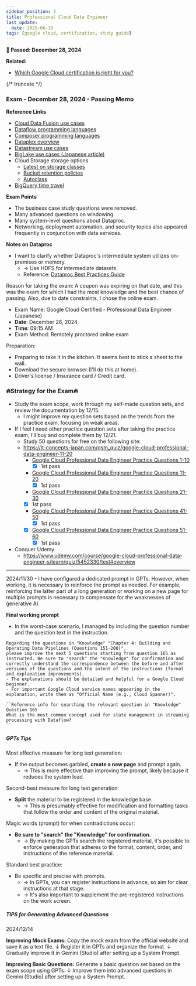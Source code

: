 ```yaml
---
sidebar_position: 3
title: Professional Cloud Data Engineer
last_update:
  date: 2025-06-10
tags: [google cloud, certification, study guide]
---
```



**🌸 Passed: December 28, 2024**

**Related:**
- [Which Google Cloud certification is right for you?](https://cloud.google.com/blog/topics/training-certifications/which-google-cloud-certification-exam-should-you-take?hl=en)

{/* truncate */}

### Exam - December 28, 2024 - Passing Memo

<Admonition type="note" title="Key Points Memo After Passing">

**Reference Links**
- [Cloud Data Fusion use cases](https://cloud.google.com/data-fusion?hl=en#use-cases)
- [Dataflow programming languages](https://cloud.google.com/dataflow/docs/overview?hl=en#portable)
- [Composer programming languages](https://cloud.google.com/composer/docs/concepts/overview?hl=en)
- [Dataplex overview](https://cloud.google.com/dataplex/docs/introduction?hl=en)
- [Datastream use cases](https://cloud.google.com/datastream/docs/implementing-datastream-dataflow-analytics?hl=en)
- [BigLake use cases (Japanese article)](https://www.topgate.co.jp/blog/google-service/23159)
- Cloud Storage storage options
  - [Latest on storage classes](https://cloud.google.com/storage/docs/storage-classes?hl=en#classes)
  - [Bucket retention policies](https://cloud.google.com/storage/docs/bucket-lock?hl=en#retention-policy)
  - [Autoclass](https://cloud.google.com/storage/docs/autoclass?hl=en)
- [BigQuery time travel](https://cloud.google.com/bigquery/docs/time-travel?hl=en)

**Exam Points**
- The business case study questions were removed.
- Many advanced questions on windowing.
- Many system-level questions about Dataproc.
- Networking, deployment automation, and security topics also appeared frequently in conjunction with data services.

**Notes on Dataproc**
- I want to clarify whether Dataproc's intermediate system utilizes on-premises or memory.
  - → Use HDFS for intermediate datasets.
  - Reference: [Dataproc Best Practices Guide](https://cloud.google.com/blog/topics/developers-practitioners/dataproc-best-practices-guide)
</Admonition>


<Admonition type="info" title="Exam Information - December 28, 2024">
Reason for taking the exam: A coupon was expiring on that date, and this was the exam for which I had the most knowledge and the best chance of passing. Also, due to date constraints, I chose the online exam.

- Exam Name: Google Cloud Certified - Professional Data Engineer (Japanese)
- **Date**: December 28, 2024
- **Time**: 09:15 AM
- Exam Method: Remotely proctored online exam

Preparation:

- Preparing to take it in the kitchen. It seems best to stick a sheet to the wall.
- Download the secure browser (I'll do this at home).
- Driver's license / Insurance card / Credit card.
</Admonition>


### 🔥Strategy for the Exam🔥

- Study the exam scope, work through my self-made question sets, and review the documentation by 12/15.
  - I might improve my question sets based on the trends from the practice exam, focusing on weak areas.
- If I feel I need other practice question sets after taking the practice exam, I'll buy and complete them by 12/21.
  - Study 50 questions for free on the following site:
  - https://it-concepts-japan.com/qsm_quiz/google-cloud-professional-data-engineer-11-20
    - [Google Cloud Professional Data Engineer Practice Questions 1-10](https://it-concepts-japan.com/qsm_quiz/google-cloud-professional-data-engineer-1-10)
      - [x] 1st pass
    - [Google Cloud Professional Data Engineer Practice Questions 11-20](https://it-concepts-japan.com/qsm_quiz/google-cloud-professional-data-engineer-11-20)
      - [x] 1st pass
    -  [Google Cloud Professional Data Engineer Practice Questions 21-30](https://it-concepts-japan.com/qsm_quiz/google-cloud-professional-data-engineer-21-30)
      - [x] 1st pass
    - [Google Cloud Professional Data Engineer Practice Questions 41-50](https://it-concepts-japan.com/qsm_quiz/google-cloud-professional-data-engineer-41-50)
      - [x] 1st pass
    - [x] [Google Cloud Professional Data Engineer Practice Questions 51-60](https://it-concepts-japan.com/qsm_quiz/google-cloud-professional-data-engineer-51-60)
      - [x] 1st pass
- Conquer Udemy
  - https://www.udemy.com/course/google-cloud-professional-data-engineer-s/learn/quiz/5452330/test#overview

---

<Admonition type="info" title="Prompt Memo for Creating Practice Questions">
2024/11/30
- I have configured a dedicated prompt in GPTs. However, when working, it is necessary to reinforce the prompt as needed. For example, reinforcing the latter part of a long generation or working on a new page for multiple prompts is necessary to compensate for the weaknesses of generative AI.

**Final working prompt**
- In the worst-case scenario, I managed by including the question number and the question text in the instruction.
```text
Regarding the questions in "Knowledge" "Chapter 4: Building and Operating Data Pipelines (Questions 151-200)",
please improve the next 5 questions starting from question 165 as instructed. Be sure to "search" the "Knowledge" for confirmation and correctly understand the correspondence between the before and after versions of the questions and the intent of the instructions (format and explanation improvements).
- The explanations should be detailed and helpful for a Google Cloud beginner.
- For important Google Cloud service names appearing in the explanation, write them as "Official Name (e.g., Cloud Spanner)".

``Reference info for searching the relevant question in "Knowledge"
Question 165
What is the most common concept used for state management in streaming processing with Dataflow?
``
```

##### GPTs Tips

Most effective measure for long text generation:
- If the output becomes garbled, **create a new page** and prompt again.
  - → This is more effective than improving the prompt, likely because it reduces the system load.

Second-best measure for long text generation:
- **Split** the material to be registered in the knowledge base.
  - → This is presumably effective for modification and formatting tasks that follow the order and content of the original material.

Magic words (prompt) for when contradictions occur:
- **Be sure to "search" the "Knowledge" for confirmation.**
  - → By making the GPTs search the registered material, it's possible to enforce generation that adheres to the format, content, order, and instructions of the reference material.

Standard best practice:
- Be specific and precise with prompts.
  - → In GPTs, you can register instructions in advance, so aim for clear instructions at that stage.
  - → It's also important to supplement the pre-registered instructions on the work screen.



##### TIPS for Generating Advanced Questions

2024/12/14 

**Improving Mock Exams:**
Copy the mock exam from the official website and save it as a text file.
↓
Register it in GPTs and organize the format.
↓
Gradually improve it in Gemini (Studio) after setting up a System Prompt.

**Improving Basic Questions:**
Generate a basic question set based on the exam scope using GPTs.
↓
Improve them into advanced questions in Gemini (Studio) after setting up a System Prompt.
</Admonition>
